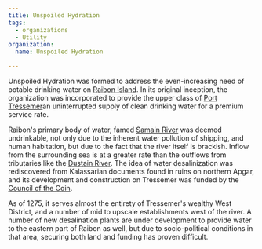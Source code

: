 ```yaml
---
title: Unspoiled Hydration
tags:
  - organizations
  - Utility
organization:
  name: Unspoiled Hydration

---
```


Unspoiled Hydration was formed to address the even-increasing need of potable
drinking water on [Raibon Island](/world/locations/raibon-island/). In its
original inception, the organization was incorporated to provide the upper class
of [Port Tressemer](/world/locations/port-tressemer/)an uninterrupted supply of
clean drinking water for a premium service rate.

Raibon's primary body of water, famed
[Samain River](/world/locations/samain-river/) was deemed undrinkable, not only
due to the inherent water pollution of shipping, and human habitation, but due
to the fact that the river itself is brackish. Inflow from the surrounding sea
is at a greater rate than the outflows from tributaries like the
[Dustain River](/world/locations/dustain-river/). The idea of water
desalinization was rediscovered from Kalassarian documents found in ruins on
northern Apgar, and its development and construction on Tressemer was funded by
the [Council of the Coin](/world/organizations/council-of-the-coin).

As of 1275, it serves almost the entirety of Tressemer's wealthy West District,
and a number of mid to upscale establishments west of the river. A number of new
desalination plants are under development to provide water to the eastern part
of Raibon as well, but due to socio-political conditions in that area, securing
both land and funding has proven difficult.
